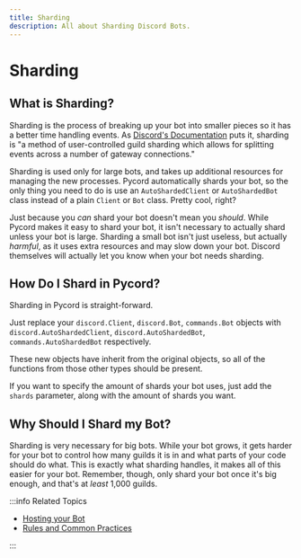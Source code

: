 ```yaml
---
title: Sharding
description: All about Sharding Discord Bots.
---
```


# Sharding

## What is Sharding?

Sharding is the process of breaking up your bot into smaller pieces so it has a better time handling
events. As [Discord's Documentation](https://discord.com/developers/docs/topics/gateway#sharding) puts
it, sharding is "a method of user-controlled guild sharding which allows for splitting events across
a number of gateway connections."

Sharding is used only for large bots, and takes up additional resources for managing the new processes.
Pycord automatically shards your bot, so the only thing you need to do is use an `AutoShardedClient`
or `AutoShardedBot` class instead of a plain `Client` or `Bot` class. Pretty cool, right?

Just because you _can_ shard your bot doesn't mean you _should_. While Pycord makes it easy to shard
your bot, it isn't necessary to actually shard unless your bot is large. Sharding a small bot isn't
just useless, but actually _harmful_, as it uses extra resources and may slow down your bot. Discord
themselves will actually let you know when your bot needs sharding.

## How Do I Shard in Pycord?

Sharding in Pycord is straight-forward.

Just replace your `discord.Client`, `discord.Bot`, `commands.Bot` objects
with `discord.AutoShardedClient`, `discord.AutoShardedBot`, `commands.AutoShardedBot` respectively.

These new objects have inherit from the original objects, so all of the functions from those other types should be present. 

If you want to specify the amount of shards your bot uses,
just add the `shards` parameter, along with the amount of shards you want.

## Why Should I Shard my Bot?

Sharding is very necessary for big bots. While your bot grows, it gets harder for your bot to control
how many guilds it is in and what parts of your code should do what. This is exactly what sharding
handles, it makes all of this easier for your bot. Remember, though, only shard your bot once it's
big enough, and that's at _least_ 1,000 guilds.

:::info Related Topics

- [Hosting your Bot](../Getting-Started/hosting-your-bot)
- [Rules and Common Practices](../Getting-Started/rules-and-common-practices)

:::
